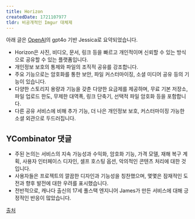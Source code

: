 ```yaml
---
title: Horizon
createdDate: 1721107977
tldr: 비공개적인 Imgur 대체제
---
```

아래 글은 [OpenAI](https://openai.com)의 gpt4o 기반 Jessica로 요약되었습니다.

- Horizon은 사진, 비디오, 문서, 링크 등을 빠르고 개인적이며 신뢰할 수 있는 방식으로 공유할 수 있는 플랫폼입니다.
- 개인정보 보호의 통제와 파일의 조직적 공유를 강조합니다.
- 주요 기능으로는 암호화를 통한 보안, 파일 커스터마이징, 소셜 미디어 공유 등의 기능이 있습니다.
- 다양한 스토리지 용량과 기능을 갖춘 다양한 요금제를 제공하며, 무료 기본 저장소, 파일 업로드 한도, 무제한 대역폭, 링크 단축기, 선택적 파일 암호화 등을 포함합니다.
- 다른 공유 서비스에 비해 추가 기능, 더 나은 개인정보 보호, 커스터마이징 가능한 소셜 외관으로 두드러집니다.

## YCombinator 댓글

- 주된 논의는 서비스의 지속 가능성과 수익화, 암호화 기능, 가격 모델, 재해 복구 계획, 사용자 인터페이스 디자인, 셀프 호스팅 옵션, 악의적인 콘텐츠 처리에 대한 것입니다.
- 사용자들은 프로젝트의 깔끔한 디자인과 기능성을 칭찬했으며, 몇몇은 잠재적인 도전과 향후 발전에 대한 우려를 표시했습니다.
- 전반적으로, 캐나다 출신의 17세 풀스택 엔지니어 James가 만든 서비스에 대해 긍정적인 반응이 많았습니다.

[출처](https://news.ycombinator.com/item?id=40972122)
